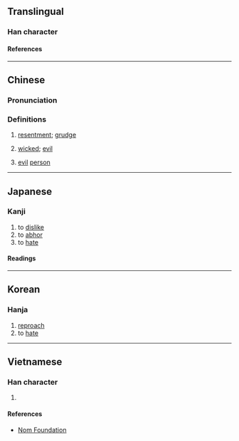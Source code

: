 {{character info}}
==Translingual==

===Han character===
{{Han char|rn=61|rad=心|as=12|sn=16|four=08334|canj=XYKP,YKP|ids=⿱敦心}}

====References====
{{Han ref|kx=0403.050|dkj=11226|dj=0743.100|hdz=42351.050|uh=619D}}

----

==Chinese==
{{zh-forms}}

===Pronunciation===
{{zh-pron
|m=duì
|m-s=
|dg=
|c=deoi6
|c-t=
|g=
|h=pfs=
|j=
|mb=
|md=
|mn=
|mn-t=
|w=
|x=
|mc=y
|oc=y
|cat=n,a
}}

===Definitions===
{{zh-hanzi}}

# {{lb|zh|literary}} [[resentment]]; [[grudge]]
# {{lb|zh|literary}} [[wicked]]; [[evil]]
# {{lb|zh|literary}} [[evil]] [[person]]

----

==Japanese==

===Kanji===
{{ja-kanji|grade=|rs=心12}}

# to [[dislike]]
# to [[abhor]]
# to [[hate]]

====Readings====
{{ja-readings
|on=たい, ずい, だい
|kun=うらむ
}}

----

==Korean==

===Hanja===
{{ko-hanja|hangeul=[[돈]]|eumhun=|rv=don|mr=ton|y=ton}}

# [[reproach]]
# to [[hate]]

----

==Vietnamese==

===Han character===
{{vi-readings|rs=心12|reading=đội}}

# {{rfdef|vi|sort=心12}}

====References====
* [http://nomfoundation.org/common/nom_details.php?codepoint=619d Nom Foundation]